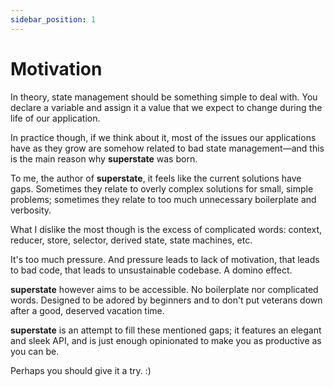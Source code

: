 ```yaml
---
sidebar_position: 1
---
```


# Motivation

In theory, state management should be something simple to deal with. You declare a variable and assign it a value that
we expect to change during the life of our application.

In practice though, if we think about it, most of the issues our applications have as they grow are somehow related
to bad state management&mdash;and this is the main reason why **superstate** was born.

To me, the author of **superstate**, it feels like the current solutions have gaps. Sometimes they relate to overly
complex solutions for small, simple problems; sometimes they relate to too much unnecessary boilerplate and verbosity.

What I dislike the most though is the excess of complicated words: context, reducer, store, selector,
derived state, state machines, etc.

It's too much pressure. And pressure leads to lack of motivation, that leads to
bad code, that leads to unsustainable codebase. A domino effect.

**superstate** however aims to be accessible. No boilerplate nor complicated words. Designed to be adored by beginners and
to don't put veterans down after a good, deserved vacation time.

**superstate** is an attempt to fill these mentioned gaps; it features an elegant and sleek API, and is
just enough opinionated to make you as productive as you can be.

Perhaps you should give it a try. :)
